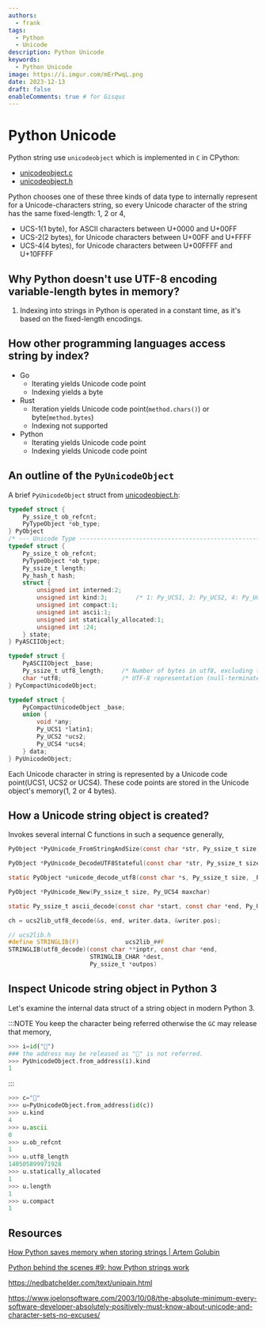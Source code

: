 ```yaml
---
authors:
  - frank
tags:
  - Python
  - Unicode
description: Python Unicode
keywords:
  - Python Unicode
image: https://i.imgur.com/mErPwqL.png
date: 2023-12-13
draft: false
enableComments: true # for Gisqus
---
```


# Python Unicode

Python string use `unicodeobject` which is implemented in `C` in CPython:

- [unicodeobject.c](https://github.com/python/cpython/blob/main/Objects/unicodeobject.c)
- [unicodeobject.h](https://github.com/python/cpython/blob/main/Include/cpython/unicodeobject.h)

Python chooses one of these three kinds of data type to internally represent for a Unicode-characters string, so every Unicode character of the string has the same fixed-length: 1, 2 or 4,

- UCS-1(1 byte), for ASCII characters between U+0000 and U+00FF
- UCS-2(2 bytes), for Unicode characters between U+00FF and U+FFFF
- UCS-4(4 bytes), for Unicode characters between U+00FFFF and U+10FFFF

<!--truncate-->

## Why Python doesn't use UTF-8 encoding variable-length bytes in memory?

1. Indexing into strings in Python is operated in a constant time, as it's based on the fixed-length encodings.

## How other programming languages access string by index?

- Go
  - Iterating yields Unicode code point
  - Indexing yields a byte
- Rust
  - Iteration yields Unicode code point(`method.chars()`) or byte(`method.bytes`)
  - Indexing not supported
- Python
  - Iterating yields Unicode code point
  - Indexing yields Unicode code point

## An outline of the `PyUnicodeObject`

A brief `PyUnicodeObject` struct from [unicodeobject.h](https://github.com/python/cpython/blob/3aea6c4823e90172c9bc36cd20dc51b295d8a3c4/Include/cpython/unicodeobject.h#L53):

```c title="cpython/Include/cpython/unicodeobject.h"
typedef struct {
    Py_ssize_t ob_refcnt;
    PyTypeObject *ob_type;
} PyObject
/* --- Unicode Type ------------------------------------------------------- */
typedef struct {
    Py_ssize_t ob_refcnt;
    PyTypeObject *ob_type;
    Py_ssize_t length; 
    Py_hash_t hash;
    struct {
        unsigned int interned:2;
        unsigned int kind:3;        /* 1: Py_UCS1, 2: Py_UCS2, 4: Py_UCS4 */
        unsigned int compact:1;
        unsigned int ascii:1;
        unsigned int statically_allocated:1;
        unsigned int :24;
    } state;
} PyASCIIObject;

typedef struct {
    PyASCIIObject _base;
    Py_ssize_t utf8_length;     /* Number of bytes in utf8, excluding the * terminating \0. */
    char *utf8;                 /* UTF-8 representation (null-terminated) */
} PyCompactUnicodeObject;

typedef struct {
    PyCompactUnicodeObject _base;
    union {
        void *any;
        Py_UCS1 *latin1;
        Py_UCS2 *ucs2;
        Py_UCS4 *ucs4;
    } data;
} PyUnicodeObject;
```

Each Unicode character in string is represented by a Unicode code point(UCS1, UCS2 or UCS4). These code points are stored in the Unicode object's memory(1, 2 or 4 bytes).

## How a Unicode string object is created?

Invokes several internal C functions in such a sequence generally,

```c
PyObject *PyUnicode_FromStringAndSize(const char *str, Py_ssize_t size)

PyObject *PyUnicode_DecodeUTF8Stateful(const char *str, Py_ssize_t size, const char *errors, Py_ssize_t *consumed)

static PyObject *unicode_decode_utf8(const char *s, Py_ssize_t size, _Py_error_handler error_handler, const char *errors, Py_ssize_t *consumed)

PyObject *PyUnicode_New(Py_ssize_t size, Py_UCS4 maxchar)

static Py_ssize_t ascii_decode(const char *start, const char *end, Py_UCS1 *dest)

ch = ucs2lib_utf8_decode(&s, end, writer.data, &writer.pos);

// ucs2lib.h
#define STRINGLIB(F)             ucs2lib_##F
STRINGLIB(utf8_decode)(const char **inptr, const char *end,
                       STRINGLIB_CHAR *dest,
                       Py_ssize_t *outpos)

```

## Inspect Unicode string object in Python 3

Let's examine the internal data struct of a string object in modern Python 3.

:::NOTE
You keep the character being referred otherwise the `GC` may release that memory,

```py
>>> i=id("🤨")
### the address may be released as "🤨" is not referred. 
>>> PyUnicodeObject.from_address(i).kind
1
```

:::

```py
>>> c="🤨"
>>> u=PyUnicodeObject.from_address(id(c))
>>> u.kind
4
>>> u.ascii
0
>>> u.ob_refcnt
1
>>> u.utf8_length
140505899971928
>>> u.statically_allocated
1
>>> u.length
1
>>> u.compact
1
```


## Resources

[How Python saves memory when storing strings | Artem Golubin](https://rushter.com/blog/python-strings-and-memory/)

[Python behind the scenes #9: how Python strings work](https://tenthousandmeters.com/blog/python-behind-the-scenes-9-how-python-strings-work/)

https://nedbatchelder.com/text/unipain.html

https://www.joelonsoftware.com/2003/10/08/the-absolute-minimum-every-software-developer-absolutely-positively-must-know-about-unicode-and-character-sets-no-excuses/